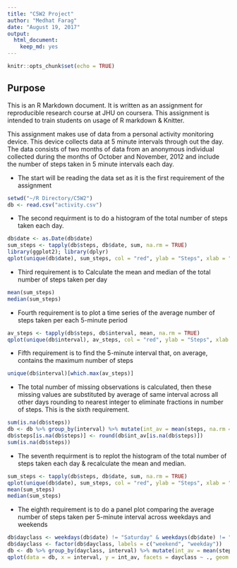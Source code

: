 ---
title: "C5W2 Project"
author: "Medhat Farag"
date: "August 19, 2017"
output: 
  html_document: 
    keep_md: yes
---

```{r setup, include=FALSE}
knitr::opts_chunk$set(echo = TRUE)
```

## Purpose

This is an R Markdown document. It is written as an assignment for reproducible research course at JHU on coursera. This assignment is intended to train students on usage of R markdown & Knitter.

This assignment makes use of data from a personal activity monitoring device. This device collects data at 5 minute intervals through out the day. The data consists of two months of data from an anonymous individual collected during the months of October and November, 2012 and include the number of steps taken in 5 minute intervals each day.

- The start will be reading the data set as it is the first requirement of the assignment

```{r Read data}
setwd("~/R Directory/C5W2")
db <- read.csv("activity.csv")
```

- The second requirment is to do a histogram of the total number of steps taken each day.

```{r Daily steps histogram, warning = FALSE, message = FALSE}
db$date <- as.Date(db$date)
sum_steps <- tapply(db$steps, db$date, sum, na.rm = TRUE)
library(ggplot2); library(dplyr)
qplot(unique(db$date), sum_steps, col = "red", ylab = "Steps", xlab = "Day", main = "Total steps per day", geom = "step") + theme_bw() + theme(legend.position = "none")
```

- Third requirement is to Calculate the mean and median of the total number of steps taken per day

```{r Steps mean & median}
mean(sum_steps)
median(sum_steps)
```

- Fourth requirement is to plot a time series of the average number of steps taken per each 5-minute period

```{r Time series plot}
av_steps <- tapply(db$steps, db$interval, mean, na.rm = TRUE)
qplot(unique(db$interval), av_steps, col = "red", ylab = "Steps", xlab = "Interval", main = "Average steps per interval", geom = "line") + theme_bw() + theme(legend.position = "none")
```

- Fifth requirement is to find the 5-minute interval that, on average, contains the maximum number of steps

```{r Interval with maximum steps}
unique(db$interval)[which.max(av_steps)]
```

- The total number of missing observations is calculated, then these missing values are substituted by average of same interval across all other days rounding to nearest integer to eliminate fractions in number of steps. This is the sixth requirement.

```{r Impute missing data}
sum(is.na(db$steps))
db <- db %>% group_by(interval) %>% mutate(int_av = mean(steps, na.rm = TRUE))
db$steps[is.na(db$steps)] <- round(db$int_av[is.na(db$steps)])
sum(is.na(db$steps))
```

- The seventh requirment is to replot the histogram of the total number of steps taken each day & recalculate the mean and median.

```{r Repeat daily steps histogram}
sum_steps <- tapply(db$steps, db$date, sum, na.rm = TRUE)
qplot(unique(db$date), sum_steps, col = "red", ylab = "Steps", xlab = "Day", main = "Total steps per day", geom = "step") + theme_bw() + theme(legend.position = "none")
mean(sum_steps)
median(sum_steps)
```

- The eighth requirement is to do a panel plot comparing the average number of steps taken per 5-minute interval across weekdays and weekends

```{r Weekday & weekend average, warning = FALSE, message = FALSE}
db$dayclass <- weekdays(db$date) != "Saturday" & weekdays(db$date) != "Sunday"
db$dayclass <- factor(db$dayclass, labels = c("weekend", "weekday"))
db <- db %>% group_by(dayclass, interval) %>% mutate(int_av = mean(steps, na.rm = TRUE))
qplot(data = db, x = interval, y = int_av, facets = dayclass ~ ., geom = "line", xlab = "Interval", ylab = "Steps", main = "Average steps per interval", col = "red") + theme_bw() + theme(legend.position = "none")
```